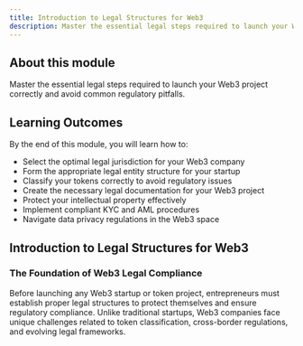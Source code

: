 ```yaml
---
title: Introduction to Legal Structures for Web3
description: Master the essential legal steps required to launch your Web3 project correctly and avoid common regulatory pitfalls
---
```


## About this module
Master the essential legal steps required to launch your Web3 project correctly and avoid common regulatory pitfalls.

## Learning Outcomes
By the end of this module, you will learn how to:
- Select the optimal legal jurisdiction for your Web3 company
- Form the appropriate legal entity structure for your startup
- Classify your tokens correctly to avoid regulatory issues
- Create the necessary legal documentation for your Web3 project
- Protect your intellectual property effectively
- Implement compliant KYC and AML procedures
- Navigate data privacy regulations in the Web3 space

## Introduction to Legal Structures for Web3

### The Foundation of Web3 Legal Compliance
Before launching any Web3 startup or token project, entrepreneurs must establish proper legal structures to protect themselves and ensure regulatory compliance. Unlike traditional startups, Web3 companies face unique challenges related to token classification, cross-border regulations, and evolving legal frameworks.
